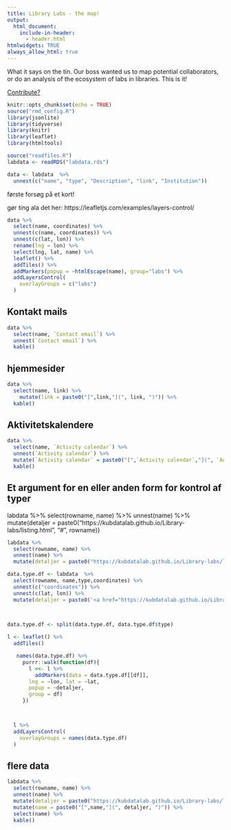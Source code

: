 ```yaml
---
title: Library Labs - the map!
output: 
  html_document: 
    include-in-header:
      - header.html
htmlwidgets: TRUE
always_allow_html: true
---
```


What it says on the tin. Our boss wanted us to map potential collaborators, 
or do an analysis of the ecosystem of labs in libraries. This is it!

[Contribute?](contribute.html)


```r
knitr::opts_chunk$set(echo = TRUE)
source("rmd_config.R")
library(jsonlite)
library(tidyverse)
library(knitr)
library(leaflet)
library(htmltools)
```




```r
source("readfiles.R")
labdata <- readRDS("labdata.rds")
```

```r
data <- labdata  %>% 
  unnest(c("name", "type", "Description", "link", "Institution"))
```


første forsøg på et kort!

gør ting ala det her: https://leafletjs.com/examples/layers-control/

```r
data %>% 
  select(name, coordinates) %>% 
  unnest(c(name, coordinates)) %>% 
  unnest(c(lat, lon)) %>% 
  rename(lng = lon) %>% 
  select(lng, lat, name) %>% 
  leaflet() %>% 
  addTiles() %>% 
  addMarkers(popup = ~htmlEscape(name), group="labs") %>% 
  addLayersControl(
    overlayGroups = c("labs")
  )

```
## Kontakt mails

```r
data %>% 
  select(name, `Contact email`) %>% 
  unnest(`Contact email`) %>% 
  kable()

```
## hjemmesider

```r
data %>% 
  select(name, link) %>% 
    mutate(link = paste0("[",link,"](", link, ")")) %>% 
  kable()
```

## Aktivitetskalendere

```r
data %>% 
  select(name, `Activity calendar`) %>% 
  unnest(`Activity calendar`) %>% 
  mutate(`Activity calendar` = paste0("[",`Activity calendar`,"](", `Activity calendar`, ")")) %>% 
  kable()
```
## Et argument for en eller anden form for kontrol af typer

labdata %>%
  select(rowname, name) %>% 
  unnest(name) %>% 
  mutate(detaljer = paste0("https://kubdatalab.github.io/Library-labs/listing.html", "#", rowname))
  

```r

labdata %>%
  select(rowname, name) %>% 
  unnest(name) %>% 
  mutate(detaljer = paste0("https://kubdatalab.github.io/Library-labs/listing.html", "#", rowname))

data.type.df <- labdata  %>% 
  select(rowname, name,type,coordinates) %>% 
  unnest(c("coordinates")) %>% 
  unnest(c(lat, lon)) %>% 
  mutate(detaljer = paste0('<a href="https://kubdatalab.github.io/Library-labs/listing.html#', rowname, '">', name, '</a>' ))
  


data.type.df <- split(data.type.df, data.type.df$type)

l <- leaflet() %>% 
  addTiles()

   names(data.type.df) %>% 
     purrr::walk(function(df){
       l <<- l %>% 
         addMarkers(data = data.type.df[[df]],
       lng = ~lon, lat = ~lat,
       popup = ~detaljer,
       group = df)
     })



  l %>% 
  addLayersControl(
    overlayGroups = names(data.type.df)
  )
```
## flere data

```r
labdata %>%
  select(rowname, name) %>% 
  unnest(name) %>% 
  mutate(detaljer = paste0("https://kubdatalab.github.io/Library-labs/listing.html", "#", rowname)) %>% 
  mutate(name = paste0("[",name,"](", detaljer, ")")) %>% 
  select(name) %>% 
  kable()
```

